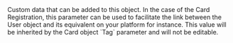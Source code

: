   

  
<ParamField body="Tag" type="string" >     
Custom data that can be added to this object.  
In the case of the Card Registration, this parameter can be used to facilitate the link between the User object and its equivalent on your platform for instance. This value will be inherited by the Card object `Tag` parameter and will not be editable.  
</ParamField>